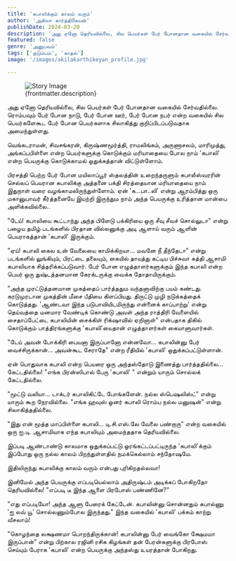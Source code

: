 ```yaml
---
title: 'கபாலிக்கும் காலம் வரும்'
author: 'அகிலா கார்த்திகேயன்'
publishDate: 2024-03-20
description: 'அது ஏனோ தெரியவில்லை, சில பெயர்கள் பேர் போனதான வகையில் சேர்வதில்லை. ரொம்பவும் பேர் போன நாடு, பேர் போன ஊர்...'
featured: false
genre: 'அனுபவம்'
tags: ['குடும்பம்', 'காதல்']
image: '/images/akilakarthikeyan_profile.jpg'

---
```

<figure>
  <img src={frontmatter.image} alt="Story Image" class="w-full rounded-lg shadow-lg" />
  <figcaption class="text-gray-600 text-sm mt-2">{frontmatter.description}</figcaption>
</figure>

அது ஏனோ தெரியவில்லை, சில பெயர்கள் பேர் போனதான வகையில் சேர்வதில்லை. ரொம்பவும் பேர் போன நாடு, பேர் போன ஊர், பேர் போன நபர் என்ற வகையில் சில பெயர்களேகூட பேர் போன பெயர்களாக சிலாகித்து குறிப்பிடப்படுவதாக அமைந்துள்ளது.

வெங்கடராமன், சிவசங்கரன், கிருஷ்ணமூர்த்தி, ராமலிங்கம், அருணாசலம், மாரிமுத்து, அங்கப்பபிள்ளை என்ற பெயர்களுக்கு கொடுக்கும் மரியாதையை போல நாம் 'கபாலி' என்ற பெயருக்கு கொடுக்காமல் ஒதுக்கத்தான் விட்டுள்ளோம்.

பிரசத்தி பெற்ற பேர் போன மயிலாப்பூர் ஸ்தலத்தின் உறைந்தருளும் கபாலீஸ்வரரின் செல்லப் பெயரான கபாலிக்கு அத்தனை பக்தி சிரத்தையான மரியாதையை நாம் இதுநாள் வரை வழங்காமலிருந்துள்ளோம். ஏன் 'க...பா..லி' என்று ஆரம்பித்து ஒரு மகானுபாவர் கீர்த்தனையே இயற்றி இருந்தும நாம் அந்த பெயருக்கு உரித்தான மான்பை அளிக்கவில்லை..

"டேய்! கபாலியை கூட்டாந்து அந்த பிளேடு பக்கிரியை ஒரு சீவு சீவச் சொல்லுடா" என்று பழைய தமிழ் படங்களில் பிரதான வில்லனுக்கு அடி ஆளாய் வரும் ஆளின் பெயராகத்தான் 'கபாலி' இருக்கும்.

"ஏய்! கபாலி கைல உன் வேலையை காமிக்கிறயா... மவனே நீ தீந்தேடா" என்று படங்களில் லுங்கியும், பிரட்டை தலையும், கையில் தாயத்து கட்டிய பிச்சுவா கத்தி ஆசாமி கபாலியாக சித்தரிக்கப்படுவார்.
பேர் போன எழுத்தாளர்களுக்கும் இந்த கபாலி என்ற பெயர் ஒரு துஷ்டத்தனமான கேரக்டருக்கு வைக்க தோதாயிருக்கும்.

"அந்த முரட்டுத்தனமான முகத்தைப் பார்த்ததும வந்தனாவிற்கு பயம் கண்டது. கரடுமுரடான முகத்தின் மீசை பீதியை கிளப்பியது. திருட்டு முழி நடுக்கத்தைக் கொடுத்தது. 'ஆண்டவா இந்த படுபாவியிடமிருந்து என்னைக் காப்பாற்று' என்று தெய்வத்தை மனமார வேண்டிக் கொண்டு அவள் அந்த ராத்திரி வேளையில் சைதாப்பேட்டை கபாலியின் சைக்கிள் ரிக்‌ஷாவில் ஏறினாள்" என்பதாக திகில் கொடுக்கும் பாத்திரங்களுக்கு 'கபாலி'யைதான் எழுத்தாளர்கள் கையாளுவார்கள்.

"டேய் அவன் போக்கிரி பையனா இருப்பானோ என்னவோ... கபாலின்னு பேர் வைச்சிருக்கான்... அவன்கூட சேராதே" என்ற ரீதியில் 'கபாலி' ஒதுக்கப்பட்டுள்ளான்.

ஏன் பொதுவாக கபாலி என்ற பெயரை ஒரு அந்தஸ்தோடு இணைத்து பார்த்ததில்லை... கேட்டதில்லை!
"எங்க பிரன்ஸிபால் பேரு 'கபாலி' " என்றும் யாரும் சொல்லக் கேட்டதில்லை.

"மூட்டு வலியா... டாக்டர் கபாலிகிட்டே போங்களேன். நல்ல ஸ்பெஷலிஸ்ட்" என்று யாரும் கூற நேரவில்லை.
"எங்க ஹவுஸ் ஓனர் கபாலி ரொம்ப நல்ல மனுஷன்" என்று சிலாகித்ததில்லை.

"இது என் மூத்த மாப்பிள்ளை கபாலி... டி.சி.எஸ்.லே வேலை பண்றாரு" என்ற வகையில் ஒரு ஐ.டி. ஆசாமியாக எந்த கபாலியும் அமைந்ததாக தெரியவில்லை.

இப்படி ஆண்டாண்டு காலமாக ஒதுக்கப்பட்டு ஓரங்கட்டப்பட்டிருந்த 'கபாலி'க்கும் இப்போது ஒரு நல்ல காலம் பிறந்துள்ளதில் நமக்கெல்லாம் சந்தோஷமே.

இதிலிருந்து கபாலிக்கு காலம் வரும் என்பது புரிகிறதல்லவா!

இனிமேல் அந்த பெயருக்கு எப்படியெல்லாம் அதிருஷ்டம் அடிக்கப் போகிறதோ தெரியவில்லை!
"எப்படி டீ இந்த ஆளை பிரபோஸ் பண்ணினே?"

"எது எப்படியோ! அந்த ஆளு பேரைக் கேட்டேன். கபாலின்னு சொன்னதும் கபால்ணு 'ஐ லவ் யூ' சொல்லணும்போல இருந்தது."
இந்த வகையில் 'கபாலி' பக்கம் காற்று வீசலாம்!

"கொழந்தை லக்ஷணமா பொறந்திருக்கான்! கபாலின்னு பேர் வைங்கோ க்ஷேமமா இருப்பான்" என்று பிற்கால ரஜினி ரசிக கிழங்கள் தன் பேரன்களுக்கு பிரபோஸ் செய்யும் பேராக 'கபாலி' என்ற பெயருக்கு அந்தஸ்து உயரத்தான் போகிறது.
